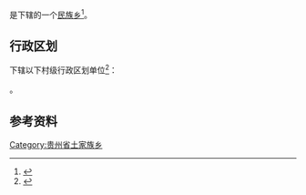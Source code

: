 {{中国乡级行政区|52/03/25/200/000}}

'''{{PAGENAMEBASE}}'''是{{PRC admin/fullname|52/03/25/200/000|3}}下辖的一个[[民族乡|民族乡]]<ref>{{PRC admin/ref sgc|{{PRC admin/parent|52/03/25/200/000}}}}</ref>。

== 行政区划 ==
{{PAGENAMEBASE}}下辖以下村级行政区划单位<ref>{{PRC admin/ref sgc|52/03/25/200/000}}</ref>：

{{PRC admin/children|52/03/25/200/000}}。

== 参考资料 ==
{{reflist}}

{{贵州行政区划小作品}}
{{PRC admin/navcat|52/03/25/200/000}}
[[Category:贵州省土家族乡|Category:贵州省土家族乡]]